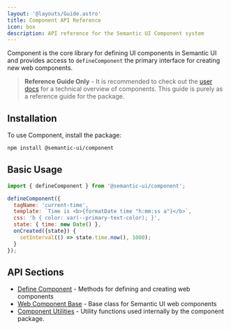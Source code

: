 ```yaml
---
layout: '@layouts/Guide.astro'
title: Component API Reference
icon: box
description: API reference for the Semantic UI Component system
---
```


Component is the core library for defining UI components in Semantic UI and provides access to `defineComponent` the primary interface for creating new web components.

> **Reference Guide Only** - It is recommended to check out the [user docs](/components) for a technical overview of components. This guide is purely as a reference guide for the package.

## Installation

To use Component, install the package:

```bash
npm install @semantic-ui/component
```

## Basic Usage

```javascript
import { defineComponent } from '@semantic-ui/component';

defineComponent({
  tagName: 'current-time',
  template: `Time is <b>{formatDate time "h:mm:ss a"}</b>`,
  css: 'b { color: var(--primary-text-color); }',
  state: { time: new Date() },
  onCreated({state}) {
    setInterval(() => state.time.now(), 1000);
  }
});
```

## API Sections

* [Define Component](/api/component/define-component) - Methods for defining and creating web components
* [Web Component Base](/api/component/web-component-base) - Base class for Semantic UI web components
* [Component Utilities](/api/component/utilities) - Utility functions used internally by the component package.
